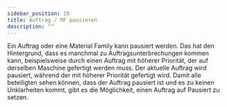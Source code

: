 ```yaml
---
sidebar_position: 10
title: Auftrag / MF pausieren
description: ""
---
```


<div className="background-container">
    Ein Auftrag oder eine Material Family kann pausiert werden.
    Das hat den Hintergrund, dass es manchmal zu Auftragsunterbrechungen kommen kann, beispielsweise durch einen Auftrag mit höherer Priorität, 
    der auf derselben Maschine gefertigt werden muss. 
    Der aktuelle Auftrag wird pausiert, während der mit höherer Priorität gefertigt wird. 
    Damit alle beteiligten sehen können, dass der Auftrag pausiert ist und es zu keinen Unklarheiten kommt, gibt es die Möglichkeit, einen 
    Auftrag auf Pausiert zu setzen.
</div>
<br/>

<div className="background-container">
    <PauseAssignmentCarousel/>
</div>